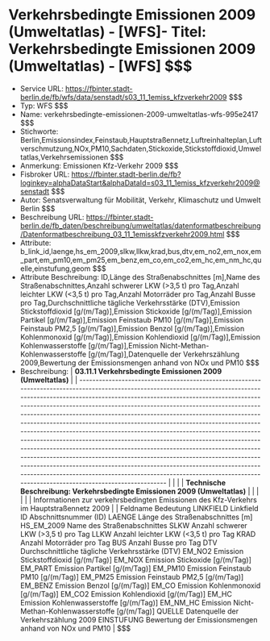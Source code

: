 # Verkehrsbedingte Emissionen 2009 (Umweltatlas) - [WFS]- Titel: Verkehrsbedingte Emissionen 2009 (Umweltatlas) - [WFS] $$$
- Service URL: https://fbinter.stadt-berlin.de/fb/wfs/data/senstadt/s03_11_1emiss_kfzverkehr2009 $$$
- Typ: WFS $$$
- Name: verkehrsbedingte-emissionen-2009-umweltatlas-wfs-995e2417 $$$
- Stichworte: Berlin,Emissionsindex,Feinstaub,Hauptstraßennetz,Luftreinhalteplan,Luftverschmutzung,NOx,PM10,Sachdaten,Stickoxide,Stickstoffdioxid,Umweltatlas,Verkehrsemissionen $$$
- Anmerkung: Emissionen Kfz-Verkehr 2009 $$$
- Fisbroker URL: https://fbinter.stadt-berlin.de/fb?loginkey=alphaDataStart&alphaDataId=s03_11_1emiss_kfzverkehr2009@senstadt $$$
- Autor: Senatsverwaltung für Mobilität, Verkehr, Klimaschutz und Umwelt Berlin $$$
- Beschreibung URL: https://fbinter.stadt-berlin.de/fb_daten/beschreibung/umweltatlas/datenformatbeschreibung/Datenformatbeschreibung_03_11_1emisskfzverkehr2009.html $$$
- Attribute: b_link_id,laenge,hs_em_2009,slkw,llkw,krad,bus,dtv,em_no2,em_nox,em_part,em_pm10,em_pm25,em_benz,em_co,em_co2,em_hc,em_nm_hc,quelle,einstufung,geom $$$
- Attribute Beschreibung: ID,Länge des Straßenabschnittes [m],Name des Straßenabschnittes,Anzahl schwerer LKW (>3,5 t) pro Tag,Anzahl leichter LKW (<3,5 t) pro Tag,Anzahl Motorräder pro Tag,Anzahl Busse pro Tag,Durchschnittliche tägliche Verkehrsstärke (DTV),Emission Stickstoffdioxid [g/(m/Tag)],Emission Stickoxide [g/(m/Tag)],Emission Partikel [g/(m/Tag)],Emission Feinstaub PM10 [g/(m/Tag)],Emission Feinstaub PM2,5 [g/(m/Tag)],Emission Benzol [g/(m/Tag)],Emission Kohlenmonoxid [g/(m/Tag)],Emission Kohlendioxid [g/(m/Tag)],Emission Kohlenwasserstoffe [g/(m/Tag)],Emission Nicht-Methan-Kohlenwasserstoffe [g/(m/Tag)],Datenquelle der Verkehrszählung 2009,Bewertung der Emissionsmengen anhand von NOx und PM10 $$$
- Beschreibung: | **03.11.1 Verkehrsbedingte Emissionen 2009 (Umweltatlas)**                                                                                                                                                                                                                                                                                                                                                                                                                                                                                                                                                                                                                                                                                                                                                                                                                                                                                          |
| --------------------------------------------------------------------------------------------------------------------------------------------------------------------------------------------------------------------------------------------------------------------------------------------------------------------------------------------------------------------------------------------------------------------------------------------------------------------------------------------------------------------------------------------------------------------------------------------------------------------------------------------------------------------------------------------------------------------------------------------------------------------------------------------------------------------------------------------------------------------------------------------------------------------------------------------------- |
|                                                                                                                                                                                                                                                                                                                                                                                                                                                                                                                                                                                                                                                                                                                                                                                                                                                                                                                                                     |
| **Technische Beschreibung: Verkehrsbedingte Emissionen 2009 (Umweltatlas)**                                                                                                                                                                                                                                                                                                                                                                                                                                                                                                                                                                                                                                                                                                                                                                                                                                                                         |
|                                                                                                                                                                                                                                                                                                                                                                                                                                                                                                                                                                                                                                                                                                                                                                                                                                                                                                                                                     |
|                                                                                                                                                                                                                                                                                                                                                                                                                                                                                                                                                                                                                                                                                                                                                                                                                                                                                                                                                     |
| Informationen zur verkehrsbedingten Emissionen des Kfz-Verkehrs im Hauptstraßennetz 2009                                                                                                                                                                                                                                                                                                                                                                                                                                                                                                                                                                                                                                                                                                                                                                                                                                                            |
| Feldname Bedeutung LINKFIELD Linkfield ID Abschnittsnummer (ID) LAENGE Länge des Straßenabschnittes \[m\] HS\_EM\_2009 Name des Straßenabschnittes SLKW Anzahl schwerer LKW (>3,5 t) pro Tag LLKW Anzahl leichter LKW (<3,5 t) pro Tag KRAD Anzahl Motorräder pro Tag BUS Anzahl Busse pro Tag DTV Durchschnittliche tägliche Verkehrsstärke (DTV) EM\_NO2 Emission Stickstoffdioxid \[g/(m/Tag)\] EM\_NOX Emission Stickoxide \[g/(m/Tag)\] EM\_PART Emission Partikel \[g/(m/Tag)\] EM\_PM10 Emission Feinstaub PM10 \[g/(m/Tag)\] EM\_PM25 Emission Feinstaub PM2,5 \[g/(m/Tag)\] EM\_BENZ Emission Benzol \[g/(m/Tag)\] EM\_CO Emission Kohlenmonoxid \[g/(m/Tag)\] EM\_CO2 Emission Kohlendioxid \[g/(m/Tag)\] EM\_HC Emission Kohlenwasserstoffe \[g/(m/Tag)\] EM\_NM\_HC Emission Nicht-Methan-Kohlenwasserstoffe \[g/(m/Tag)\] QUELLE Datenquelle der Verkehrszählung 2009 EINSTUFUNG Bewertung der Emissionsmengen anhand von NOx und PM10 | $$$
